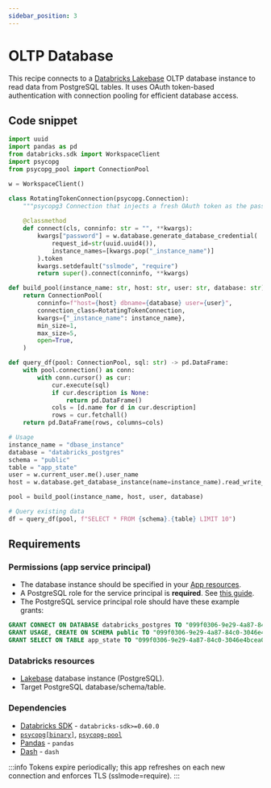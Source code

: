 ```yaml
---
sidebar_position: 3
---
```


# OLTP Database

This recipe connects to a [Databricks Lakebase](https://docs.databricks.com/aws/en/oltp/) OLTP database instance to read data from PostgreSQL tables. It uses OAuth token-based authentication with connection pooling for efficient database access.

## Code snippet

```python title="app.py"
import uuid
import pandas as pd
from databricks.sdk import WorkspaceClient
import psycopg
from psycopg_pool import ConnectionPool

w = WorkspaceClient()

class RotatingTokenConnection(psycopg.Connection):
    """psycopg3 Connection that injects a fresh OAuth token as the password."""
    
    @classmethod
    def connect(cls, conninfo: str = "", **kwargs):
        kwargs["password"] = w.database.generate_database_credential(
            request_id=str(uuid.uuid4()),
            instance_names=[kwargs.pop("_instance_name")]
        ).token
        kwargs.setdefault("sslmode", "require")
        return super().connect(conninfo, **kwargs)

def build_pool(instance_name: str, host: str, user: str, database: str) -> ConnectionPool:
    return ConnectionPool(
        conninfo=f"host={host} dbname={database} user={user}",
        connection_class=RotatingTokenConnection,
        kwargs={"_instance_name": instance_name},
        min_size=1,
        max_size=5,
        open=True,
    )

def query_df(pool: ConnectionPool, sql: str) -> pd.DataFrame:
    with pool.connection() as conn:
        with conn.cursor() as cur:
            cur.execute(sql)
            if cur.description is None:
                return pd.DataFrame()
            cols = [d.name for d in cur.description]
            rows = cur.fetchall()
    return pd.DataFrame(rows, columns=cols)

# Usage
instance_name = "dbase_instance"
database = "databricks_postgres"
schema = "public"
table = "app_state"
user = w.current_user.me().user_name
host = w.database.get_database_instance(name=instance_name).read_write_dns

pool = build_pool(instance_name, host, user, database)

# Query existing data
df = query_df(pool, f"SELECT * FROM {schema}.{table} LIMIT 10")
```

## Requirements

### Permissions (app service principal)
- The database instance should be specified in your [App resources](https://docs.databricks.com/aws/en/dev-tools/databricks-apps/resources).
- A PostgreSQL role for the service principal is **required**. See [this guide](https://docs.databricks.com/aws/en/oltp/pg-roles?language=PostgreSQL#create-postgres-roles-and-grant-privileges-for-databricks-identities).
- The PostgreSQL service principal role should have these example grants:

```sql
GRANT CONNECT ON DATABASE databricks_postgres TO "099f0306-9e29-4a87-84c0-3046e4bcea02";
GRANT USAGE, CREATE ON SCHEMA public TO "099f0306-9e29-4a87-84c0-3046e4bcea02";
GRANT SELECT ON TABLE app_state TO "099f0306-9e29-4a87-84c0-3046e4bcea02";
```

### Databricks resources
- [Lakebase](https://docs.databricks.com/aws/en/oltp/) database instance (PostgreSQL).
- Target PostgreSQL database/schema/table.

### Dependencies
- [Databricks SDK](https://pypi.org/project/databricks-sdk/) - `databricks-sdk>=0.60.0`
- [`psycopg[binary]`](https://pypi.org/project/psycopg/), [`psycopg-pool`](https://pypi.org/project/psycopg-pool/)
- [Pandas](https://pypi.org/project/pandas/) - `pandas`
- [Dash](https://pypi.org/project/dash/) - `dash`

:::info
Tokens expire periodically; this app refreshes on each new connection and enforces TLS (sslmode=require).
::: 